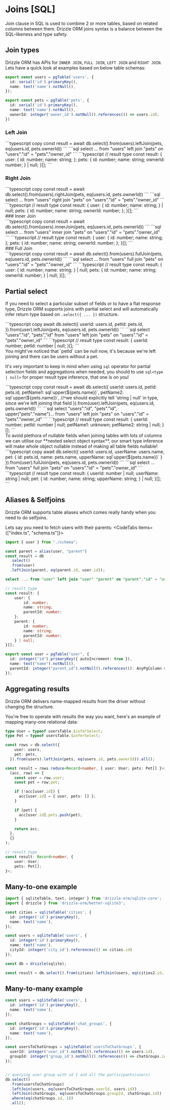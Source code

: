 
# Joins [SQL]
Join clause in SQL is used to combine 2 or more tables, based on related columns between them.
Drizzle ORM joins syntax is a balance between the SQL-likeness and type safety.

## Join types
Drizzle ORM has APIs for `INNER JOIN`, `FULL JOIN`, `LEFT JOIN` and `RIGHT JOIN`.
Lets have a quick look at examples based on below table schemas:
```typescript copy
export const users = pgTable('users', {
  id: serial('id').primaryKey(),
  name: text('name').notNull(),
});

export const pets = pgTable('pets', {
  id: serial('id').primaryKey(),
  name: text('name').notNull(),
  ownerId: integer('owner_id').notNull().references(() => users.id),
})
```

### Left Join
<Section>
```typescript copy
const result = await db.select().from(users).leftJoin(pets, eq(users.id, pets.ownerId))
```
```sql
select ... from "users" left join "pets" on "users"."id" = "pets"."owner_id"
```
```typescript
// result type
const result: {
    user: {
        id: number;
        name: string;
    };
    pets: {
        id: number;
        name: string;
        ownerId: number;
    } | null;
}[];
```
</Section>

### Right Join
<Section>
```typescript copy
const result = await db.select().from(users).rightJoin(pets, eq(users.id, pets.ownerId))
```
```sql
select ... from "users" right join "pets" on "users"."id" = "pets"."owner_id"
```
```typescript
// result type
const result: {
    user: {
        id: number;
        name: string;
    } | null;
    pets: {
        id: number;
        name: string;
        ownerId: number;
    };
}[];
```
</Section>
### Inner Join
<Section>
```typescript copy
const result = await db.select().from(users).innerJoin(pets, eq(users.id, pets.ownerId))
```
```sql
select ... from "users" inner join "pets" on "users"."id" = "pets"."owner_id"
```
```typescript
// result type
const result: {
    user: {
        id: number;
        name: string;
    };
    pets: {
        id: number;
        name: string;
        ownerId: number;
    };
}[];
```
</Section>
### Full Join
<Section>
```typescript copy
const result = await db.select().from(users).fullJoin(pets, eq(users.id, pets.ownerId))
```
```sql
select ... from "users" full join "pets" on "users"."id" = "pets"."owner_id"
```
```typescript
// result type
const result: {
    user: {
        id: number;
        name: string;
    } | null;
    pets: {
        id: number;
        name: string;
        ownerId: number;
    } | null;
}[];
```
</Section>

## Partial select
If you need to select a particular subset of fields or to have a flat response type, Drizzle ORM
supports joins with partial select and will automatically infer return type based on `.select({ ... })` structure.
<Section>
```typescript copy
await db.select({
  userId: users.id,
  petId: pets.id,
}).from(user).leftJoin(pets, eq(users.id, pets.ownerId))
```
```sql
select "users"."id", "pets","id" from "users" left join "pets" on "users"."id" = "pets"."owner_id"
```
```typescript
// result type
const result: {
  userId: number;
  petId: number | null;
}[];
```
</Section>
You might've noticed that `petId` can be null now, it's because we're left joining and there can be users without a pet.

It's very important to keep in mind when using `sql` operator for partial selection fields and aggregations when needed,
you should to use `sql<type | null>` for proper result type inference, that one is on you!
<Section>
```typescript copy
const result = await db.select({
  userId: users.id,
  petId: pets.id,
  petName1: sql`upper(${pets.name})`,
  petName2: sql<string | null>`upper(${pets.name})`,
  //˄we should explicitly tell 'string | null' in type, since we're left joining that field
}).from(user).leftJoin(pets, eq(users.id, pets.ownerId))
```
```sql
select "users"."id", "pets"."id", upper("pets"."name")... from "users" left join "pets" on "users"."id" = "pets"."owner_id"
```
```typescript
// result type
const result: {
  userId: number;
  petId: number | null;
  petName1: unknown;
  petName2: string | null;
}[];
```
</Section>
To avoid plethora of nullable fields when joining tables with lots of columns we can utilise our **nested select object syntax**,
our smart type inference will make whole object nullable instead of making all table fields nullable!
<Section>
```typescript copy
await db.select({
  userId: users.id,
  userName: users.name,
  pet: {
    id: pets.id,
    name: pets.name,
    upperName: sql<string>`upper(${pets.name})`
  }
}).from(user).fullJoin(pets, eq(users.id, pets.ownerId))
```
```sql
select ... from "users" full join "pets" on "users"."id" = "pets"."owner_id"
```
```typescript
// result type
const result: {
    userId: number | null;
    userName: string | null;
    pet: {
        id: number;
        name: string;
        upperName: string;
    } | null;
}[];
```
</Section>

## Aliases & Selfjoins
Drizzle ORM supports table aliases which comes really handy when you need to do selfjoins.

Lets say you need to fetch users with their parents:
<CodeTabs items={["index.ts", "schema.ts"]}>
<CodeTab>
```typescript copy
import { user } from "./schema";

const parent = alias(user, "parent")
const result = db
  .select()
  .from(user)
  .leftJoin(parent, eq(parent.id, user.id));
```
```sql
select ... from "user" left join "user" "parent" on "parent"."id" = "user"."id"
```
```typescript
// result type
const result: {
    user: {
        id: number;
        name: string;
        parentId: number;
    };
    parent: {
        id: number;
        name: string;
        parentId: number;
    } | null;
}[];
```
</CodeTab>

```typescript
export const user = pgTable("user", {
  id: integer("id").primaryKey({ autoIncrement: true }),
  name: text("name").notNull(),
  parentId: integer("parent_id").notNull().references((): AnyPgColumn => user.id)
});
```

</CodeTabs>

## Aggregating results
Drizzle ORM delivers name-mapped results from the driver without changing the structure.

You're free to operate with results the way you want, here's an example of mapping many-one relational data:
```typescript
type User = typeof usersTable.$inferSelect;
type Pet = typeof usersTable.$inferSelect;

const rows = db.select({
    user: users,
    pet: pets,
  }).from(users).leftJoin(pets, eq(users.id, pets.ownerId)).all();

const result = rows.reduce<Record<number, { user: User; pets: Pet[] }>>(
  (acc, row) => {
    const user = row.user;
    const pet = row.pet;

    if (!acc[user.id]) {
      acc[user.id] = { user, pets: [] };
    }

    if (pet) {
      acc[user.id].pets.push(pet);
    }

    return acc;
  },
  {}
);

// result type
const result: Record<number, {
    user: User;
    pets: Pet[];
}>;
```

## Many-to-one example
```typescript
import { sqliteTable, text, integer } from 'drizzle-orm/sqlite-core';
import { drizzle } from 'drizzle-orm/better-sqlite3';

const cities = sqliteTable('cities', {
  id: integer('id').primaryKey(),
  name: text('name'),
});

const users = sqliteTable('users', {
  id: integer('id').primaryKey(),
  name: text('name'),
  cityId: integer('city_id').references(() => cities.id)
});

const db = drizzle(sqlite);

const result = db.select().from(cities).leftJoin(users, eq(cities2.id, users2.cityId)).all();
```
## Many-to-many example
```typescript
const users = sqliteTable('users', {
  id: integer('id').primaryKey(),
  name: text('name'),
});

const chatGroups = sqliteTable('chat_groups', {
  id: integer('id').primaryKey(),
  name: text('name'),
});

const usersToChatGroups = sqliteTable('usersToChatGroups', {
  userId: integer('user_id').notNull().references(() => users.id),
  groupId: integer('group_id').notNull().references(() => chatGroups.id),
});


// querying user group with id 1 and all the participants(users)
db.select()
  .from(usersToChatGroups)
  .leftJoin(users, eq(usersToChatGroups.userId, users.id))
  .leftJoin(chatGroups, eq(usersToChatGroups.groupId, chatGroups.id))
  .where(eq(chatGroups.id, 1))
  .all();
```
